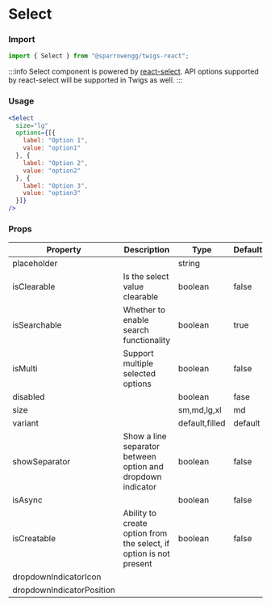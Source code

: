 # Select

### Import

```jsx
import { Select } from "@sparrowengg/twigs-react";
```

:::info
Select component is powered by [react-select](https://react-select.com/home). API options supported by react-select will be supported in Twigs as well.
:::

### Usage 
```jsx live
<Select
  size="lg"
  options={[{
    label: "Option 1",
    value: "option1"
  }, {
    label: "Option 2",
    value: "option2"
  }, {
    label: "Option 3",
    value: "option3"
  }]}
/>
```

### Props
| Property                  | Description                                                        | Type           | Default |
|---------------------------|--------------------------------------------------------------------|----------------|---------|
| placeholder               |                                                                    | string         |         |
| isClearable               | Is the select value clearable                                      | boolean        | false   |
| isSearchable              | Whether to enable search functionality                             | boolean        | true    |
| isMulti                   | Support multiple selected options                                  | boolean        | false   |
| disabled                  |                                                                    | boolean        | fase    |
| size                      |                                                                    | sm,md,lg,xl    | md      |
| variant                   |                                                                    | default,filled | default |
| showSeparator             | Show a line separator between option and dropdown indicator        | boolean        | false   |
| isAsync                   |                                                                    | boolean        | false   |
| isCreatable               | Ability to create option from the select, if option is not present | boolean        | false   |
| dropdownIndicatorIcon     |                                                                    |                |         |
| dropdownIndicatorPosition |                                                                    |                |         |